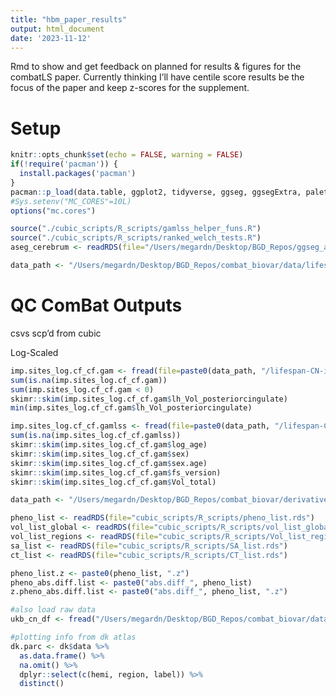 ```yaml
---
title: "hbm_paper_results"
output: html_document
date: '2023-11-12'
---
```


Rmd to show and get feedback on planned for results & figures for the combatLS paper. Currently thinking I'll have centile score results be the focus of the paper and keep z-scores for the supplement.

# Setup

```r
knitr::opts_chunk$set(echo = FALSE, warning = FALSE)
if(!require('pacman')) {
  install.packages('pacman')
}
pacman::p_load(data.table, ggplot2, tidyverse, ggseg, ggsegExtra, paletteer, ggpubr, gridExtra, lemon, parallel, rstatix, lme4, interactions, ggrepel, ggrain)
#Sys.setenv("MC_CORES"=10L)
options("mc.cores")

source("./cubic_scripts/R_scripts/gamlss_helper_funs.R")
source("./cubic_scripts/R_scripts/ranked_welch_tests.R")
aseg_cerebrum <- readRDS(file="/Users/megardn/Desktop/BGD_Repos/ggseg_atlas/aseg_cerebrum_atlas.RDS")

data_path <- "/Users/megardn/Desktop/BGD_Repos/combat_biovar/data/lifespan"
```


# QC ComBat Outputs

csvs scp'd from cubic

Log-Scaled

```r
imp.sites_log.cf_cf.gam <- fread(file=paste0(data_path, "/lifespan-CN-imp-sites_log-cf_cf.gam_data.csv"))
sum(is.na(imp.sites_log.cf_cf.gam))
sum(imp.sites_log.cf_cf.gam < 0)
skimr::skim(imp.sites_log.cf_cf.gam$lh_Vol_posteriorcingulate)
min(imp.sites_log.cf_cf.gam$lh_Vol_posteriorcingulate)
```

```r
imp.sites_log.cf_cf.gamlss <- fread(file=paste0(data_path, "/lifespan-CN-imp-sites_log-cf_cf.gamlss_data.csv"))
sum(is.na(imp.sites_log.cf_cf.gamlss))
skimr::skim(imp.sites_log.cf_cf.gam$log_age)
skimr::skim(imp.sites_log.cf_cf.gam$sex)
skimr::skim(imp.sites_log.cf_cf.gam$sex.age)
skimr::skim(imp.sites_log.cf_cf.gam$fs_version)
skimr::skim(imp.sites_log.cf_cf.gam$Vol_total)
```


```r
data_path <- "/Users/megardn/Desktop/BGD_Repos/combat_biovar/derivatives"

pheno_list <- readRDS(file="cubic_scripts/R_scripts/pheno_list.rds")
vol_list_global <- readRDS(file="cubic_scripts/R_scripts/vol_list_global.rds")
vol_list_regions <- readRDS(file="cubic_scripts/R_scripts/Vol_list_regions.rds")
sa_list <- readRDS(file="cubic_scripts/R_scripts/SA_list.rds")
ct_list <- readRDS(file="cubic_scripts/R_scripts/CT_list.rds")

pheno_list.z <- paste0(pheno_list, ".z")
pheno_abs.diff.list <- paste0("abs.diff_", pheno_list)
z.pheno_abs.diff.list <- paste0("abs.diff_", pheno_list, ".z")

#also load raw data
ukb_cn_df <- fread("/Users/megardn/Desktop/BGD_Repos/combat_biovar/data/ukb_to_model/ukb_CN_data_simsites.csv")

#plotting info from dk atlas
dk.parc <- dk$data %>%
  as.data.frame() %>%
  na.omit() %>%
  dplyr::select(c(hemi, region, label)) %>%
  distinct()
```

